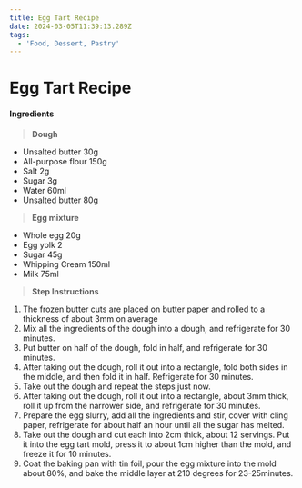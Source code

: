 ```yaml
---
title: Egg Tart Recipe
date: 2024-03-05T11:39:13.289Z
tags:
  - 'Food, Dessert, Pastry'
---
```


# Egg Tart Recipe

#### **Ingredients**

> **Dough**

* Unsalted butter 30g
* All-purpose flour 150g
* Salt 2g
* Sugar 3g
* Water 60ml
* Unsalted butter 80g

> **Egg mixture**

* Whole egg 20g
* Egg yolk 2
* Sugar 45g
* Whipping Cream 150ml
* Milk 75ml

> **Step Instructions**

1. The frozen butter cuts are placed on butter paper and rolled to a thickness of about 3mm on average
2.  Mix all the ingredients of the dough into a dough, and refrigerate for 30 minutes.
3. Put butter on half of the dough, fold in half, and refrigerate for 30 minutes.
4. After taking out the dough, roll it out into a rectangle, fold both sides in the middle, and then fold it in half. Refrigerate for 30 minutes.
5. Take out the dough and repeat the steps just now.
6. After taking out the dough, roll it out into a rectangle, about 3mm thick, roll it up from the narrower side, and refrigerate for 30 minutes.
7. Prepare the egg slurry, add all the ingredients and stir, cover with cling paper, refrigerate for about half an hour until all the sugar has melted.
8. Take out the dough and cut each into 2cm thick, about 12 servings. Put it into the egg tart mold, press it to about 1cm higher than the mold, and freeze it for 10 minutes.
9. Coat the baking pan with tin foil, pour the egg mixture into the mold about 80%, and bake the middle layer at 210 degrees for 23-25 ​​minutes.
